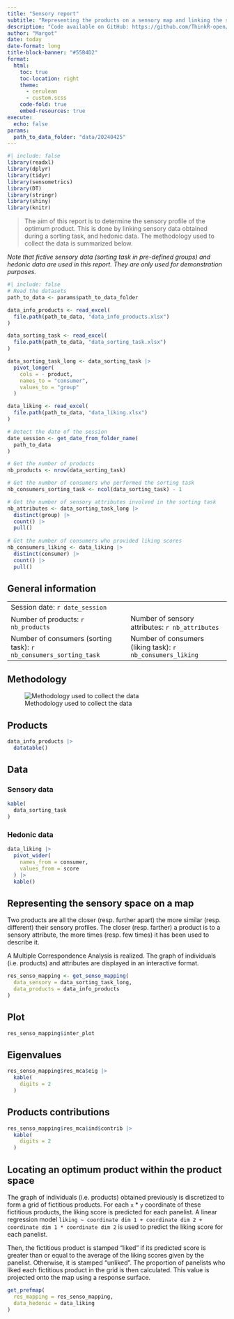```yaml
---
title: "Sensory report"
subtitle: "Representing the products on a sensory map and linking the sensory description and liking scores"
description: "Code available on GitHub: https://github.com/ThinkR-open/sensometrics"
author: "Margot"
date: today
date-format: long
title-block-banner: "#55B4D2"
format:
  html:
    toc: true
    toc-location: right
    theme: 
      - cerulean
      - custom.scss
    code-fold: true
    embed-resources: true
execute: 
  echo: false
params:
  path_to_data_folder: "data/20240425"
---
```


```r
#| include: false
library(readxl)
library(dplyr)
library(tidyr)
library(sensometrics)
library(DT)
library(stringr)
library(shiny)
library(knitr)
```

> The aim of this report is to determine the sensory profile of the optimum product. This is done by linking sensory data obtained during a sorting task, and hedonic data. The methodology used to collect the data is summarized below.

::: {.callout-warning appearance="simple" title="About the data"}
*Note that fictive sensory data (sorting task in pre-defined groups) and hedonic data are used in this report. They are only used for demonstration purposes.*
:::

```r
#| include: false
# Read the datasets
path_to_data <- params$path_to_data_folder

data_info_products <- read_excel(
  file.path(path_to_data, "data_info_products.xlsx")
)

data_sorting_task <- read_excel(
  file.path(path_to_data, "data_sorting_task.xlsx")
)

data_sorting_task_long <- data_sorting_task |>
  pivot_longer(
    cols = - product,
    names_to = "consumer", 
    values_to = "group"
  )

data_liking <- read_excel(
  file.path(path_to_data, "data_liking.xlsx")
)

# Detect the date of the session
date_session <- get_date_from_folder_name(
  path_to_data
)

# Get the number of products
nb_products <- nrow(data_sorting_task)

# Get the number of consumers who performed the sorting task
nb_consumers_sorting_task <- ncol(data_sorting_task) - 1

# Get the number of sensory attributes involved in the sorting task
nb_attributes <- data_sorting_task_long |> 
  distinct(group) |> 
  count() |> 
  pull()
  
# Get the number of consumers who provided liking scores
nb_consumers_liking <- data_liking |> 
  distinct(consumer) |> 
  count() |> 
  pull()
```

## General information

|                                                                    |     |                                                            |
|:-------------------------------------------------------------------|-----|:-----------------------------------------------------------|
| Session date: `r date_session`                                     |     |                                                            |
| Number of products: `r nb_products`                                |     | Number of sensory attributes: `r nb_attributes`            |
| Number of consumers (sorting task): `r nb_consumers_sorting_task`  |     | Number of consumers (liking task): `r nb_consumers_liking` |

## Methodology

![Methodology used to collect the data](images/methodology.png){fig-align="center"}

## Products

```r
data_info_products |>
  datatable()
```

## Data

### Sensory data

```r
kable(
  data_sorting_task
)
```

### Hedonic data

```r
data_liking |> 
  pivot_wider(
    names_from = consumer, 
    values_from = score
  ) |> 
  kable()
```

## Representing the sensory space on a map

Two products are all the closer (resp. further apart) the more similar (resp. different) their sensory profiles. The closer (resp. farther) a product is to a sensory attribute, the more times (resp. few times) it has been used to describe it.

::: {.callout-note title="More details about the statistical analysis" collapse=true}
A Multiple Correspondence Analysis is realized. The graph of individuals (i.e. products) and attributes are displayed in an interactive format.
:::

```r
res_senso_mapping <- get_senso_mapping(
  data_sensory = data_sorting_task_long, 
  data_products = data_info_products
)
```

::: {.panel-tabset}

## Plot

```r
res_senso_mapping$inter_plot
```

## Eigenvalues

```r
res_senso_mapping$res_mca$eig |> 
  kable(
    digits = 2
  )
```

## Products contributions

```r
res_senso_mapping$res_mca$ind$contrib |> 
  kable(
    digits = 2
  )
```

:::

## Locating an optimum product within the product space

::: {.callout-note title="More details about the statistical analysis" collapse=true}
The graph of individuals (i.e. products) obtained previously is discretized to form a grid of fictitious products. For each `x` * `y` coordinate of these fictitious products, the liking score is predicted for each panelist. A linear regression model `liking ~ coordinate dim 1 + coordinate dim 2 + coordinate dim 1 * coordinate dim 2` is used to predict the liking score for each panelist. 

Then, the fictitious product is stamped "liked" if its predicted score is greater than or equal to the average of the liking scores given by the panelist. Otherwise, it is stamped "unliked". The proportion of panelists who liked each fictitious product in the grid is then calculated. This value is projected onto the map using a response surface.
:::

```r
get_prefmap(
  res_mapping = res_senso_mapping,
  data_hedonic = data_liking
)
```